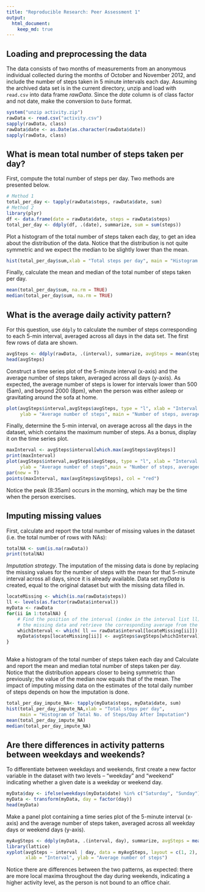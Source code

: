 ```yaml
---
title: "Reproducible Research: Peer Assessment 1"
output: 
  html_document:
    keep_md: true
---
```



## Loading and preprocessing the data
The data consists of two months of measurements from an anonymous individual collected during the months of October and November 2012, and include the number of steps taken in 5 minute intervals each day.
Assuming the archived data set is in the current directory, unzip and load with `read.csv` into data frame *rawData*. Since the *date* column is of class factor and not date, make the conversion to `Date` format.
```r
system("unzip activity.zip")
rawData <- read.csv("activity.csv")
sapply(rawData, class)
rawData$date <- as.Date(as.character(rawData$date))
sapply(rawData, class)
```


## What is mean total number of steps taken per day?
First, compute the total number of steps per day. Two methods are presented below.
```r
# Method 1
total_per_day <- tapply(rawData$steps, rawData$date, sum)
# Method 2
library(plyr)
df <- data.frame(date = rawData$date, steps = rawData$steps)
total_per_day <- ddply(df, .(date), summarize, sum = sum(steps))
```
Plot a histogram of the total number of steps taken each day, to get an idea about the distribution of the data. Notice that the distribution is not quite symmetric and we expect the median to be slightly lower than the mean.
```r
hist(total_per_day$sum,xlab = "Total steps per day", main = "Histogram of Total Number of Steps per Day")
```

Finally, calculate the mean and median of the total number of steps taken per day.
```r
mean(total_per_day$sum, na.rm = TRUE)
median(total_per_day$sum, na.rm = TRUE)
```


## What is the average daily activity pattern?
For this question, use `ddply` to calculate the number of steps corresponding to each 5-min interval, averaged across all days in the data set. The first few rows of data are shown.
```r
avgSteps <- ddply(rawData, .(interval), summarize, avgSteps = mean(steps, na.rm =TRUE))
head(avgSteps)
```
Construct a time series plot of the 5-minute interval (x-axis) and the average number of steps taken, averaged across all days (y-axis). As expected, the average number of steps is lower for intervals lower than 500 (5am), and beyond 2000 (8pm), when the person was either asleep or gravitating around the sofa at home.  
```r
plot(avgSteps$interval,avgSteps$avgSteps, type = "l", xlab = "Interval Number", 
     ylab = "Average number of steps", main = "Number of steps, averaged across all days")
```

Finally, determine the 5-min interval, on average across all the days in the dataset, which contains the maximum number of steps. As a bonus, display it on the time series plot.
```r
maxInterval <- avgSteps$interval[which.max(avgSteps$avgSteps)]
print(maxInterval)
plot(avgSteps$interval,avgSteps$avgSteps, type = "l", xlab = "Interval Number", 
     ylab = "Average number of steps",main = "Number of steps, averaged across all days")
par(new = T)
points(maxInterval, max(avgSteps$avgSteps), col = "red")
```

Notice the peak (8:35am) occurs in the morning, which may be the time when the person exercises.

## Imputing missing values
First, calculate and report the total number of missing values in the dataset (i.e. the total number of rows with NAs): 
```r
totalNA <- sum(is.na(rawData))
print(totalNA)
```

*Imputation strategy*. The imputation of the missing data is done by replacing the missing values for the number of steps with the mean for that 5-minute interval across all days, since it is already available. Data set *myData* is created, equal to the original dataset but with the missing data filled in.
```r
locateMissing <- which(is.na(rawData$steps))
ll <- levels(as.factor(rawData$interval))
myData <- rawData
for(ii in 1:totalNA) {
    # Find the position of the interval (index in the interval list ll) that corresponds to 
    # the missing data and retrieve the corresponding average from the avgSteps vector.
    whichInterval <- which( ll == rawData$interval[locateMissing[ii]])
    myData$steps[locateMissing[ii]] <- avgSteps$avgSteps[whichInterval] 
}
    
```
    
Make a histogram of the total number of steps taken each day and Calculate and report the mean and median total number of steps taken per day. Notice that the distribution appears closer to being symmetric than previously; the value of the median now equals that of the mean. The impact of imputing missing data on the estimates of the total daily number of steps depends on how the imputation is done.
```r
total_per_day_impute_NA<- tapply(myData$steps, myData$date, sum)
hist(total_per_day_impute_NA,xlab = "Total steps per day", 
     main = "Histogram of Total No. of Steps/Day After Imputation")
mean(total_per_day_impute_NA)
median(total_per_day_impute_NA)

```


## Are there differences in activity patterns between weekdays and weekends?
To differentiate between weekdays and weekends, first create a new factor variable in the dataset with two levels -- "weekday" and "weekend" indicating whether a given date is a weekday or weekend day.
```r
myData$day <- ifelse(weekdays(myData$date) %in% c("Saturday", "Sunday"), "weekend","weekday")
myData <- transform(myData, day = factor(day))
head(myData)
```

Make a panel plot containing a time series plot of the 5-minute interval (x-axis) and the average number of steps taken, averaged across all weekday days or weekend days (y-axis).
```r
myAvgSteps <- ddply(myData, .(interval, day), summarize, avgSteps = mean(steps))
library(lattice)
xyplot(avgSteps ~ interval | day, data = myAvgSteps, layout = c(1, 2), type ="l", 
       xlab = "Interval", ylab = "Average number of steps")
```

Notice there are differences between the two patterns, as expected: there are more local maxima throughout the day during weekends, indicating a higher activity level, as the person is not bound to an office chair.